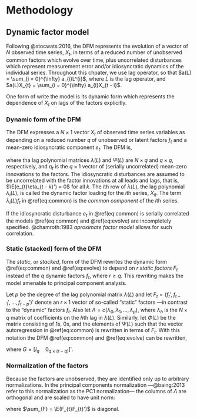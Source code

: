 # Methodology {#methodology}

## Dynamic factor model

Following @stocwats:2016, the DFM represents the evolution of a vector of $N$ observed time series, $X_{t}$, in terms of a reduced number of unobserved common factors which evolve over time, plus uncorrelated disturbances which represent measurement error and/or idiosyncratic dynamics of the individual series. Throughout this chpater, we use lag operator, so that $a(L) = \sum_{i = 0}^{\infty} a_{i}L^{i}$, where $L$ is the lag operator, and $a(L)X_{t} = \sum_{i = 0}^{\infty} a_{i}X_{t - i}$.

One form of write the model is its dynamic form which represents the dependence of $X_{t}$ on lags of the factors explicitly.

### Dynamic form of the DFM

The DFM expresses a $N \times 1$ vector $X_{t}$ of observed time series variables as depending on a reduced number $q$ of unobserved or latent factors $f_{t}$ and a mean-zero idiosyncratic component $e_{t}$. The DFM is,

\begin{eqnarray}
  X_{t} & = & \lambda (L) f_{t} + e_{t} (\#eq:common)
  \\
  f_{t} & = & \Psi (L) f_{t} + \eta_{t} (\#eq:evolve)
\end{eqnarray}

where tha lag polynomial matrices $\lambda(L)$ and $\Psi(L)$ are $N \times q$ and $q \times q$, respectively, and $\eta_{t}$ is the $q \times 1$ vector of (serially uncorrelated) mean-zero innovations to the factors. The idiosyncratic disturbances are assumed to be uncorrelated with the factor innovations at all leads and lags, that is, $\E(e_{t}\eta_{t - k}') = 0$ for all $k$. The $i$th row of $\lambda(L)$, the lag polynomial $\lambda_{i}(L)$, is called the dynamic factor loading for the $i$th series, $X_{it}$. The term $\lambda_{i}(L)f_{t}$ in \@ref(eq:common) is the *common component* of the $i$th series.

If the idiosyncratic disturbance $e_{t}$ in \@ref(eq:common) is serially correlated the models \@ref(eq:common) and \@ref(eq:evolve) are incompletely specified. @chamroth:1983 *aproximate factor model* allows for such correlation.

### Static (stacked) form of the DFM

The *static*, or *stacked*, form of the DFM rewrites the dynamic form \@ref(eq:common) and \@ref(eq:evolve) to depend on $r$ *static factors* $F_{t}$ instead of the $q$ dynamic factors $f_{t}$, where $r \geq q$. This rewriting makes the model amenable to principal component analysis.

Let $p$ be the degree of the lag polynomial matrix $\lambda(L)$ and let $F_{t} = (f_{t}', f_{t - 1}', \ldots, f_{t - p}')'$ denote an $r \times 1$ vector of so-called "static" factors ---in contrast to the "dynamic" factors $f_{t}$. Also let $\Lambda = c(\lambda_{0}, \lambda_{1}, \ldots, \lambda_{p})$, where $\lambda_{h}$ is the $N \times q$ matrix of coefficients on the $h$th lag in $\lambda(L)$. Similarly, let $\Phi(L)$ be the matrix consisting of $1$s, $0$s, and the elements of $\Psi(L)$ such that the vector autoregression in \@ref(eq:common) is rewritten in terms of $F_{t}$. With this notation the DFM \@ref(eq:common) and \@ref(eq:evolve) can be rewritten, 

\begin{eqnarray}
  X_{t} & = & \Lambda F_{t} + e_{t} (\#eq:common-stack)
  \\
  F_{t} & = & \Phi(L) F_{t - 1} + G \eta_{t} (\#eq:evolve-stack) 
\end{eqnarray}

where $G = [I_{q} \quad 0_{q \times (r -q)}]'$.

### Normalization of the factors

Because the factors are unobserved, they are identified only up to arbitrary normalizations. In the principal components normalization ---@baing:2013 refer to this normalization as the PC1 normalization--- the columns of $\Lambda$ are orthogonal and are scaled to have unit norm:

\begin{equation}
  N^{-1} \Lambda' \Lambda = I_{r}
\end{equation}

where $\sum_{F} = \E(F_{t}F_{t}')$ is diagonal.

